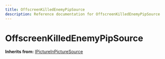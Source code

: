 ```yaml
---
title: OffscreenKilledEnemyPipSource
description: Reference documentation for OffscreenKilledEnemyPipSource meta class
---
```



# OffscreenKilledEnemyPipSource

**Inherits from:** [IPictureInPictureSource](/classes/ipictureinpicturesource)

<ClassDetails file="/db/classes/OffscreenKilledEnemyPipSource.922c659ae0a3.json" />
